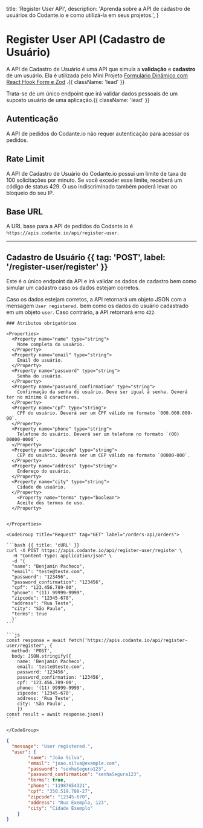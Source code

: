   title: 'Register User API',
  description: 'Aprenda sobre a API de cadastro de usuários do Codante.io e como utilizá-la em seus projetos.',
}

# Register User API (Cadastro de Usuário)

A API de Cadastro de Usuário é uma API que simula a **validação** e **cadastro** de um usuário. Ela é utilizada pelo Mini Projeto [Formulário Dinâmico com React Hook Form e Zod](https://codante.io/mini-projetos/formulario-dinamico-com-react-hook-form-e-zod) .{{ className: 'lead' }}

Trata-se de um único endpoint que irá validar dados pessoais de um suposto usuário de uma aplicação.{{ className: 'lead' }}

## Autenticação

A API de pedidos do Codante.io não requer autenticação para acessar os pedidos.

## Rate Limit

A API de Cadastro de Usuário do Codante.io possui um limite de taxa de 100 solicitações por minuto. Se você exceder esse limite, receberá um código de status 429. O uso indiscriminado também poderá levar ao bloqueio do seu IP.

## Base URL

A URL base para a API de pedidos do Codante.io é `https://apis.codante.io/api/register-user`.


---

## Cadastro de Usuário {{ tag: 'POST', label: '/register-user/register' }}

<Row>
  <Col>

Este é o único endpoint da API e irá validar os dados de cadastro bem como simular um cadastro caso os dados estejam corretos.

Caso os dados estejam corretos, a API retornará um objeto JSON com a mensagem `User registered.` bem como os dados do usuário cadastrado em um objeto `user`. Caso contrário, a API retornará erro `422`.

    ### Atributos obrigatórios

    <Properties>
      <Property name="name" type="string">
        Nome completo do usuário.
      </Property>
      <Property name="email" type="string">
        Email do usuário.
      </Property>
      <Property name="password" type="string">
        Senha do usuário.
      </Property>
      <Property name="password_confirmation" type="string">
        Confirmação da senha do usuário. Deve ser igual à senha. Deverá ter no mínimo 8 caracteres.
      </Property>
      <Property name="cpf" type="string">
        CPF do usuário. Deverá ser um CPF válido no formato `000.000.000-00`.
      </Property>
      <Property name="phone" type="string">
        Telefone do usuário. Deverá ser um telefone no formato `(00) 00000-0000`.
      </Property>
      <Property name="zipcode" type="string">
        CEP do usuário. Deverá ser um CEP válido no formato `00000-000`.
      </Property>
      <Property name="address" type="string">
        Endereço do usuário.
      </Property>
      <Property name="city" type="string">
        Cidade do usuário.
      </Property>
        <Property name="terms" type="boolean">
        Aceite dos termos de uso.
      </Property>


    </Properties>

  </Col>
  <Col sticky>

    <CodeGroup title="Request" tag="GET" label="/orders-api/orders">

    ```bash {{ title: 'cURL' }}
    curl -X POST https://apis.codante.io/api/register-user/register \
      -H "Content-Type: application/json" \
      -d '{
      "name": "Benjamin Pacheco",
      "email": "teste@teste.com",
      "password": "123456",
      "password_confirmation": "123456",
      "cpf": "123.456.789-00",
      "phone": "(11) 99999-9999",
      "zipcode": "12345-678",
      "address": "Rua Teste",
      "city": "São Paulo",
      "terms": true
      }'
    ```

    ```js
    const response = await fetch('https://apis.codante.io/api/register-user/register', {
      method: 'POST',
      body: JSON.stringify({
        name: 'Benjamin Pacheco',
        email: 'teste@teste.com', 
        password: '123456',
        password_confirmation: '123456',
        cpf: '123.456.789-00',
        phone: '(11) 99999-9999',
        zipcode: '12345-678',
        address: 'Rua Teste',
        city: 'São Paulo',
        })
    const result = await response.json()
    ```

    </CodeGroup>

```json {{ title: 'Response' }}
{
  "message": "User registered.",
  "user": {
		"name": "João Silva",
		"email": "joao.silva@example.com",
		"password": "senhaSegura123",
		"password_confirmation": "senhaSegura123",
		"terms": true,
		"phone": "11987654321",
		"cpf": "350.519.788-27",
		"zipcode": "12345-670",
		"address": "Rua Exemplo, 123",
		"city": "Cidade Exemplo"
	}
}
```

  </Col>
</Row>


